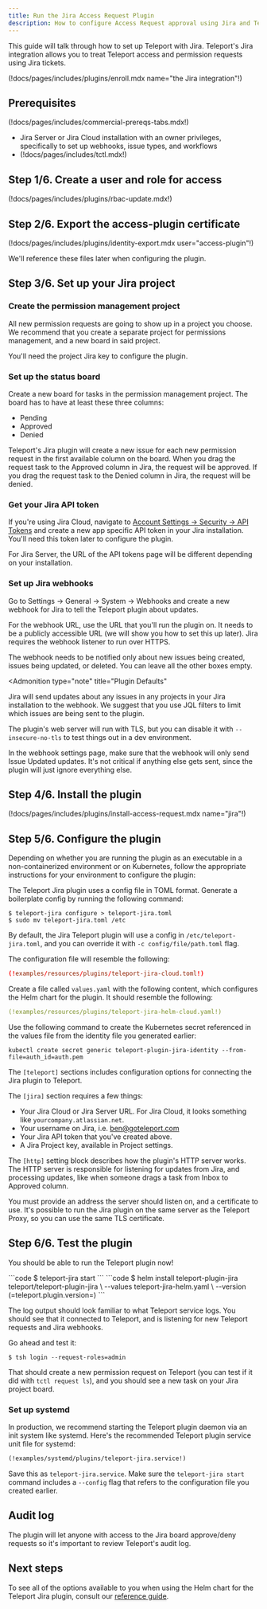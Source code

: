 ```yaml
---
title: Run the Jira Access Request Plugin
description: How to configure Access Request approval using Jira and Teleport
---
```


This guide will talk through how to set up Teleport with Jira. Teleport's Jira
integration allows you to treat Teleport access and permission requests using
Jira tickets.

(!docs/pages/includes/plugins/enroll.mdx name="the Jira integration"!)

</Details>

## Prerequisites

(!docs/pages/includes/commercial-prereqs-tabs.mdx!)

- Jira Server or Jira Cloud installation with an owner privileges, specifically
  to set up webhooks, issue types, and workflows
- (!docs/pages/includes/tctl.mdx!)

## Step 1/6. Create a user and role for access

(!docs/pages/includes/plugins/rbac-update.mdx!)

## Step 2/6. Export the access-plugin certificate

(!docs/pages/includes/plugins/identity-export.mdx user="access-plugin"!)

We'll reference these files later when configuring the plugin.

## Step 3/6. Set up your Jira project

### Create the permission management project

All new permission requests are going to show up in a project you choose. We recommend that you create a separate project for permissions management, and a new board in said project.

You'll need the project Jira key to configure the plugin.

### Set up the status board

Create a new board for tasks in the permission management project. The board has to have at least these three columns:

- Pending
- Approved
- Denied

Teleport's Jira plugin will create a new issue for each new permission request in the first available column on the board. When you drag the request task to the Approved column in Jira, the request will be approved. If you drag the request task to the Denied column in Jira, the request will be denied.

### Get your Jira API token

If you're using Jira Cloud, navigate to [Account Settings → Security → API Tokens](https://id.atlassian.com/manage-profile/security/api-tokens) and create a new app specific API token in your Jira installation. You'll need this token later to configure the plugin.

For Jira Server, the URL of the API tokens page will be different depending on your installation.

### Set up Jira webhooks

Go to Settings → General → System → Webhooks and create a new webhook for Jira to tell the Teleport plugin about updates.

For the webhook URL, use the URL that you'll run the plugin on. It needs to be a publicly accessible URL (we will show you how to set this up later). Jira requires the webhook listener to run over HTTPS.

The webhook needs to be notified only about new issues being created, issues being updated, or deleted. You can leave all the other boxes empty.

<Admonition
  type="note"
  title="Plugin Defaults"
>
  Jira will send updates about any issues in any projects in your Jira installation to the webhook. We suggest that you use JQL filters to limit which issues are being sent to the plugin.

  The plugin's web server will run with TLS, but you can disable it with `--insecure-no-tls` to test things out in a dev environment.
</Admonition>

In the webhook settings page, make sure that the webhook will only send Issue Updated updates. It's not critical if anything else gets sent, since the plugin will just ignore everything else.

## Step 4/6. Install the plugin

(!docs/pages/includes/plugins/install-access-request.mdx name="jira"!)

## Step 5/6. Configure the plugin

Depending on whether you are running the plugin as an executable in a
non-containerized environment or on Kubernetes, follow the appropriate
instructions for your environment to configure the plugin: 

<Tabs>
<TabItem 
label="Executable" 
>

The Teleport Jira plugin uses a config file in TOML format. Generate a
boilerplate config by running the following command:

```code
$ teleport-jira configure > teleport-jira.toml
$ sudo mv teleport-jira.toml /etc
```

By default, the Jira Teleport plugin will use a config in
`/etc/teleport-jira.toml`, and you can override it with `-c
config/file/path.toml` flag.

The configuration file will resemble the following:

```toml
(!examples/resources/plugins/teleport-jira-cloud.toml!)
```
</TabItem>
<TabItem 
label="Helm Chart" 
>

Create a file called `values.yaml` with the following content, which configures
the Helm chart for the plugin. It should resemble the following:

```yaml
(!examples/resources/plugins/teleport-jira-helm-cloud.yaml!)
```

Use the following command to create the Kubernetes secret referenced in the
values file from the identity file you generated earlier:

```console
kubectl create secret generic teleport-plugin-jira-identity --from-file=auth_id=auth.pem
```
</TabItem>
</Tabs>

The `[teleport]` sections includes configuration options for connecting the Jira
plugin to Teleport.

The `[jira]` section requires a few things:

- Your Jira Cloud or Jira Server URL. For Jira Cloud, it looks something like `yourcompany.atlassian.net`.
- Your username on Jira, i.e. [ben@goteleport.com](mailto:ben@goteleport.com)
- Your Jira API token that you've created above.
- A Jira Project key, available in Project settings.

The `[http]` setting block describes how the plugin's HTTP server works. The HTTP server is responsible for listening for updates from Jira, and processing updates, like when someone drags a task from Inbox to Approved column.

You must provide an address the server should listen on, and a certificate to use. It's possible to
run the Jira plugin on the same server as the Teleport Proxy, so you can use the same TLS certificate.

## Step 6/6. Test the plugin

You should be able to run the Teleport plugin now!

<Tabs>
<TabItem label="Executable" scopes={["oss", "enterprise", "cloud"]}>
```code
$ teleport-jira start
```
</TabItem>
<TabItem label="Helm Chart" scopes={["oss", "enterprise", "cloud"]}>
```code
$ helm install teleport-plugin-jira teleport/teleport-plugin-jira \
  --values teleport-jira-helm.yaml \
  --version (=teleport.plugin.version=)
```
</TabItem>
</Tabs>

The log output should look familiar to what Teleport service logs. You should see that it connected to Teleport, and is listening for new Teleport requests and Jira webhooks.

Go ahead and test it:

```code
$ tsh login --request-roles=admin
```

That should create a new permission request on Teleport (you can test if it did with `tctl request ls`), and you should see a new task on your Jira project board.

### Set up systemd

In production, we recommend starting the Teleport plugin daemon via an init system like systemd.
Here's the recommended Teleport plugin service unit file for systemd:

```txt
(!examples/systemd/plugins/teleport-jira.service!)
```

Save this as `teleport-jira.service`. Make sure the `teleport-jira start` command includes a `--config` flag that refers to the configuration file you created earlier.

## Audit log

The plugin will let anyone with access to the Jira board approve/deny requests so it's
important to review Teleport's audit log.

## Next steps

To see all of the options available to you when using the Helm chart for the
Teleport Jira plugin, consult our [reference
guide](../../reference/helm-reference/teleport-plugin-jira.mdx).

